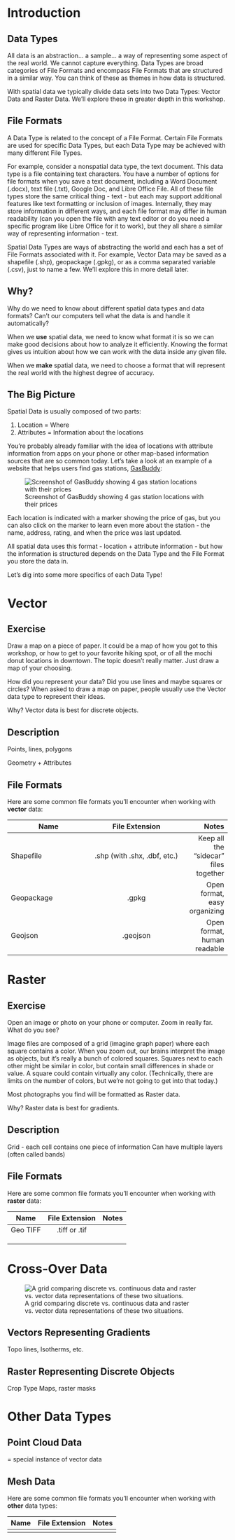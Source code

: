 # Introduction


## Data Types
All data is an abstraction... a sample... a way of representing some aspect of the real world. We cannot capture everything. Data Types are broad categories of File Formats and encompass File Formats that are structured in a similar way. You can think of these as themes in how data is structured.

With spatial data we typically divide data sets into two Data Types: Vector Data and Raster Data. We'll explore these in greater depth in this workshop.



## File Formats

A Data Type is related to the concept of a File Format. Certain File Formats are used for specific Data Types, but each Data Type may be achieved with many different File Types.  

For example, consider a nonspatial data type, the text document. This data type is a file containing text characters. You have a number of options for file formats when you save a text document, including a Word Document (.docx), text file (.txt), Google Doc, and Libre Office File. All of these file types store the same critical thing - text - but each may support additional features like text formatting or inclusion of images. Internally, they may store information in different ways, and each file format may differ in human readability (can you open the file with any text editor or do you need a specific program like Libre Office for it to work), but they all share a similar way of representing information - text.

Spatial Data Types are ways of abstracting the world and each has a set of File Formats associated with it. For example, Vector Data may be saved as a shapefile (.shp), geopackage (.gpkg), or as a comma separated variable (.csv), just to name a few.  We'll explore this in more detail later.


## Why?

Why do we need to know about different spatial data types and data formats? Can't our computers tell what the data is and handle it automatically? 

When we **use** spatial data, we need to know what format it is so we can make good decisions about how to analyze it efficiently. Knowing the format gives us intuition about how we can work with the data inside any given file.

When we **make** spatial data, we need to choose a format that will represent the real world with the highest degree of accuracy.

## The Big Picture

Spatial Data is usually composed of two parts:

1. Location = Where
2. Attributes = Information about the locations

You're probably already familiar with the idea of locations with attribute information from apps on your phone or other map-based information sources that are so common today. Let's take a look at an example of a website that helps users find gas stations, [GasBuddy](https://www.gasbuddy.com/):

![Screenshot of GasBuddy showing 4 gas station locations with their prices](images/GasBuddy_2024-09-23.png)

Each location is indicated with a marker showing the price of gas, but you can also click on the marker to learn even more about the station - the name, address, rating, and when the price was last updated.

All spatial data uses this format - location + attribute information - but how the information is structured depends on the Data Type and the File Format you store the data in.

Let's dig into some more specifics of each Data Type!


<!--- VECTOR DATA --->
# Vector

## Exercise 

Draw a map on a piece of paper. It could be a map of how you got to this workshop, or how to get to your favorite hiking spot, or of all the mochi donut locations in downtown. The topic doesn't really matter. Just draw a map of your choosing.

How did you represent your data? Did you use lines and maybe squares or circles? When asked to draw a map on paper, people usually use the Vector data type to represent their ideas.

Why? Vector data is best for discrete objects.

## Description

Points, lines, polygons

Geometry + Attributes


## File Formats

Here are some common file formats you'll encounter when working with **vector** data:

| Name          | File Extension| Notes  |
| ------------- |:-------------:| ------:|
| Shapefile     | .shp (with .shx, .dbf, etc.) | Keep all the "sidecar" files together |
| Geopackage    | .gpkg         | Open format, easy organizing |
| Geojson       | .geojson      | Open format, human readable  |



<!--- RASTER DATA --->
# Raster

## Exercise 

Open an image or photo on your phone or computer. Zoom in really far. What do you see?

Image files are composed of a grid (imagine graph paper) where each square contains a color. When you zoom out, our brains interpret the image as objects, but it's really a bunch of colored squares. Squares next to each other might be similar in color, but contain small differences in shade or value. A square could contain virtually any color. (Technically, there are limits on the number of colors, but we're not going to get into that today.)

Most photographs you find will be formatted as Raster data.

Why? Raster data is best for gradients.

## Description

Grid - each cell contains one piece of information
Can have multiple layers (often called bands)

## File Formats

Here are some common file formats you'll encounter when working with **raster** data:

| Name          | File Extension| Notes  |
| ------------- |:-------------:| ------:|
| Geo TIFF      | .tiff or .tif |        |
|               |               |        |
|               |               |        |
|               |               |        |


<!--- CROSS-OVER DATA --->
# Cross-Over Data

![A grid comparing discrete vs. continuous data and raster vs. vector data representations of these two situations.](images/geometries_data_types.png)

## Vectors Representing Gradients

Topo lines, Isotherms, etc.


## Raster Representing Discrete Objects

Crop Type Maps, raster masks





<!--- OTHER DATA --->
# Other Data Types

## Point Cloud Data

= special instance of vector data

## Mesh Data


Here are some common file formats you'll encounter when working with **other** data types:

| Name          | File Extension| Notes  |
| ------------- |:-------------:| ------:|
|               |               |        |



<!--- KNITTING NOTES --->

<!---  Put this code in the TERMINAL window in R Studio:

cd C:/Users/mmtobias/Documents/GitHub/workshop_spatial_data_formats
./knit.R


--->